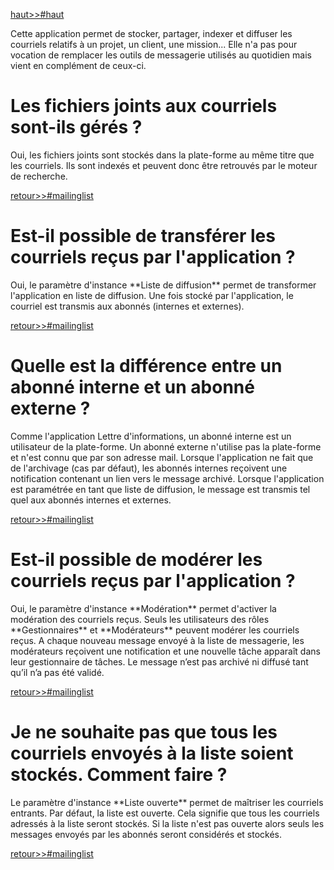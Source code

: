 [[haut>>#haut]]

{{anchor id=mailinglist /}}

Cette application permet de stocker, partager, indexer et diffuser les courriels relatifs à un projet, un client, une mission... 
Elle n'a pas pour vocation de remplacer les outils de messagerie utilisés au quotidien mais vient en complément de ceux-ci.

= Les fichiers joints aux courriels sont-ils gérés ? =

Oui, les fichiers joints sont stockés dans la plate-forme au même titre que les courriels. Ils sont indexés et peuvent donc être retrouvés par le moteur de recherche.

[[retour>>#mailinglist]]

= Est-il possible de transférer les courriels reçus par l'application ? =

Oui, le paramètre d'instance **Liste de diffusion** permet de transformer l'application en liste de diffusion. 
Une fois stocké par l'application, le courriel est transmis aux abonnés (internes et externes).

[[retour>>#mailinglist]]

= Quelle est la différence entre un abonné interne et un abonné externe ? =

Comme l'application Lettre d'informations, un abonné interne est un utilisateur de la plate-forme. Un abonné externe n'utilise pas la plate-forme et n'est connu que par son adresse mail.
Lorsque l'application ne fait que de l'archivage (cas par défaut), les abonnés internes reçoivent une notification contenant un lien vers le message archivé.
Lorsque l'application est paramétrée en tant que liste de diffusion, le message est transmis tel quel aux abonnés internes et externes.

[[retour>>#mailinglist]]

= Est-il possible de modérer les courriels reçus par l'application ? =

Oui, le paramètre d'instance **Modération** permet d'activer la modération des courriels reçus. 
Seuls les utilisateurs des rôles **Gestionnaires** et **Modérateurs** peuvent modérer les courriels reçus. 
A chaque nouveau message envoyé à la liste de messagerie, les modérateurs reçoivent une notification et une nouvelle tâche apparaît dans leur gestionnaire de tâches. 
Le message n’est pas archivé ni diffusé tant qu’il n’a pas été validé.

[[retour>>#mailinglist]]

= Je ne souhaite pas que tous les courriels envoyés à la liste soient stockés. Comment faire ? =

Le paramètre d'instance **Liste ouverte** permet de maîtriser les courriels entrants. Par défaut, la liste est ouverte. Cela signifie que tous les courriels adressés à la liste seront stockés. Si la liste n'est pas ouverte alors seuls les messages envoyés par les abonnés seront considérés et stockés.

[[retour>>#mailinglist]]
